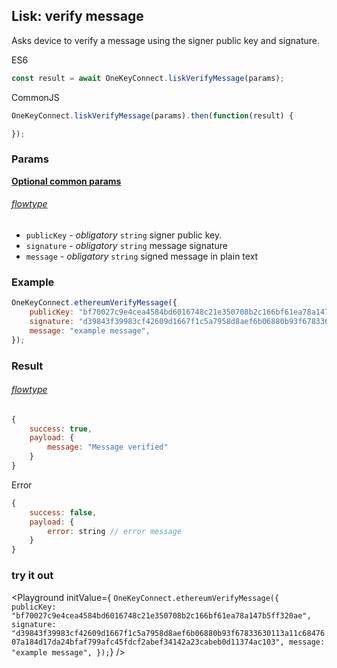 
## Lisk: verify message

Asks device to
verify a message using the signer public key and signature.

ES6
```javascript
const result = await OneKeyConnect.liskVerifyMessage(params);
```

CommonJS
```javascript
OneKeyConnect.liskVerifyMessage(params).then(function(result) {

});
```

### Params
[****Optional common params****](./commonParams)
###### [flowtype](https://github.com/OneKeyHQ/connect/blob/onekey/src/js/types/lisk.js#L133-L137)
* `publicKey` - *obligatory* `string` signer public key.
* `signature` - *obligatory* `string` message signature
* `message` - *obligatory* `string` signed message in plain text

### Example
```javascript
OneKeyConnect.ethereumVerifyMessage({
    publicKey: "bf70027c9e4cea4584bd6016748c21e350708b2c166bf61ea78a147b5ff320ae",
    signature: "d39843f39983cf42609d1667f1c5a7958d8aef6b06880b93f67833630113a11c6847607a184d17da24bfaf799afc45fdcf2abef34142a23cabeb0d11374ac103",
    message: "example message",
});
```

### Result
###### [flowtype](https://github.com/OneKeyHQ/connect/blob/onekey/src/js/types/lisk.js#L139-L142)
```javascript
{
    success: true,
    payload: {
        message: "Message verified"
    }
}
```
Error
```javascript
{
    success: false,
    payload: {
        error: string // error message
    }
}
```


### try it out
<Playground
    initValue={
`OneKeyConnect.ethereumVerifyMessage({
    publicKey: "bf70027c9e4cea4584bd6016748c21e350708b2c166bf61ea78a147b5ff320ae",
    signature: "d39843f39983cf42609d1667f1c5a7958d8aef6b06880b93f67833630113a11c6847607a184d17da24bfaf799afc45fdcf2abef34142a23cabeb0d11374ac103",
    message: "example message",
});`}
/>

